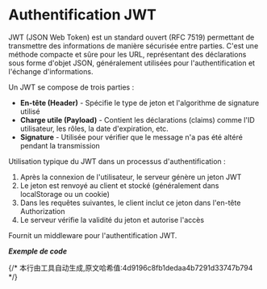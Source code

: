 # Authentification JWT

JWT (JSON Web Token) est un standard ouvert (RFC 7519) permettant de transmettre des informations de manière sécurisée entre parties. C'est une méthode compacte et sûre pour les URL, représentant des déclarations sous forme d'objet JSON, généralement utilisées pour l'authentification et l'échange d'informations.

Un JWT se compose de trois parties :
- **En-tête (Header)** - Spécifie le type de jeton et l'algorithme de signature utilisé
- **Charge utile (Payload)** - Contient les déclarations (claims) comme l'ID utilisateur, les rôles, la date d'expiration, etc.
- **Signature** - Utilisée pour vérifier que le message n'a pas été altéré pendant la transmission

Utilisation typique du JWT dans un processus d'authentification :
1. Après la connexion de l'utilisateur, le serveur génère un jeton JWT
2. Le jeton est renvoyé au client et stocké (généralement dans localStorage ou un cookie)
3. Dans les requêtes suivantes, le client inclut ce jeton dans l'en-tête Authorization
4. Le serveur vérifie la validité du jeton et autorise l'accès

Fournit un middleware pour l'authentification JWT.

_**Exemple de code**_


<Tabs>
  <Tab label="main.rs">
    <JwtAuthCode/>
  </Tab>
  <Tab label="Cargo.toml">
    <JwtAuthCargoCode/>
  </Tab>
</Tabs>
{/* 本行由工具自动生成,原文哈希值:4d9196c8fb1dedaa4b7291d33747b794 */}